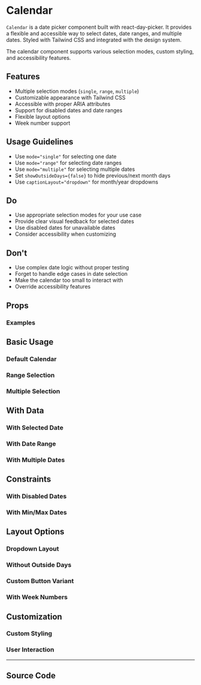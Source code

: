 
<Meta of={CalendarStories} />

# Calendar

`Calendar` is a date picker component built with react-day-picker. It provides a flexible and accessible way to select dates, date ranges, and multiple dates. Styled with Tailwind CSS and integrated with the design system.

The calendar component supports various selection modes, custom styling, and accessibility features.

## Features

- Multiple selection modes (`single`, `range`, `multiple`)
- Customizable appearance with Tailwind CSS
- Accessible with proper ARIA attributes
- Support for disabled dates and date ranges
- Flexible layout options
- Week number support

## Usage Guidelines

- Use `mode="single"` for selecting one date
- Use `mode="range"` for selecting date ranges
- Use `mode="multiple"` for selecting multiple dates
- Set `showOutsideDays={false}` to hide previous/next month days
- Use `captionLayout="dropdown"` for month/year dropdowns

## Do

- Use appropriate selection modes for your use case
- Provide clear visual feedback for selected dates
- Use disabled dates for unavailable dates
- Consider accessibility when customizing

## Don't

- Use complex date logic without proper testing
- Forget to handle edge cases in date selection
- Make the calendar too small to interact with
- Override accessibility features

## Props

<Controls of={CalendarStories.Default} />

### Examples

## Basic Usage

### Default Calendar

<Canvas of={CalendarStories.Default} />

### Range Selection

<Canvas of={CalendarStories.Range} />

### Multiple Selection

<Canvas of={CalendarStories.Multiple} />

## With Data

### With Selected Date

<Canvas of={CalendarStories.WithSelectedDate} />

### With Date Range

<Canvas of={CalendarStories.WithDateRange} />

### With Multiple Dates

<Canvas of={CalendarStories.WithMultipleDates} />

## Constraints

### With Disabled Dates

<Canvas of={CalendarStories.WithDisabledDates} />

### With Min/Max Dates

<Canvas of={CalendarStories.WithMinMaxDates} />

## Layout Options

### Dropdown Layout

<Canvas of={CalendarStories.DropdownLayout} />

### Without Outside Days

<Canvas of={CalendarStories.WithoutOutsideDays} />

### Custom Button Variant

<Canvas of={CalendarStories.CustomButtonVariant} />

### With Week Numbers

<Canvas of={CalendarStories.WithWeekNumbers} />

## Customization

### Custom Styling

<Canvas of={CalendarStories.WithCustomClassNames} />

### User Interaction

<Canvas of={CalendarStories.UserInteraction} />

---

## Source Code

<Source of={CalendarStories.Default} language='tsx' />
